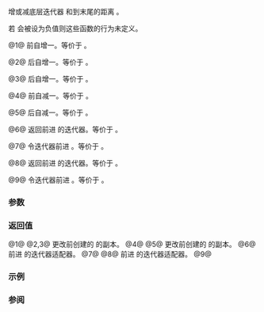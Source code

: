 {{cpp/iterator/counted_iterator/title|1=operator++,+,+=,--,-,-= }}
{{cpp/iterator/counted_iterator/navbar}}
{{dcl begin}}
{{dcl|num=1|since=c++20|1=
constexpr counted_iterator&amp; operator++();
}}
{{dcl|num=2|since=c++20|1=
constexpr decltype(auto) operator++( int );
}}
{{dcl|num=3|since=c++20|1=
constexpr counted_iterator operator++( int )
    requires std::forward_iterator&lt;I&gt;;
}}
{{dcl|num=4|since=c++20|1=
constexpr counted_iterator&amp; operator--()
    requires std::bidirectional_iterator&lt;I&gt;;
}}
{{dcl|num=5|since=c++20|1=
constexpr counted_iterator operator--( int )
    requires std::bidirectional_iterator&lt;I&gt;;
}}
{{dcl|num=6|since=c++20|1=
constexpr counted_iterator operator+( std::iter_difference_t&lt;I&gt; n ) const
    requires std::random_access_iterator&lt;I&gt;;
}}
{{dcl|num=7|since=c++20|1=
constexpr counted_iterator&amp; operator+=( std::iter_difference_t&lt;I&gt; n )
    requires std::random_access_iterator&lt;I&gt;;
}}
{{dcl|num=8|since=c++20|1=
constexpr counted_iterator operator-( std::iter_difference_t&lt;I&gt; n ) const
    requires std::random_access_iterator&lt;I&gt;;
}}
{{dcl|num=9|since=c++20|1=
constexpr counted_iterator&amp; operator-=( std::iter_difference_t&lt;I&gt; n )
    requires std::random_access_iterator&lt;I&gt;;
}}
{{dcl end}}

增或减底层迭代器 {{tt|''current''}} 和到末尾的距离 {{tt|''length''}}。

若 {{tt|''length''}} 会被设为负值则这些函数的行为未定义。

@1@ 前自增一。等价于 {{c|1=++current; --length; return *this; }}。

@2@ 后自增一。等价于 {{c|1=--length; try { return current++; } catch(...) { ++length; throw; } }}。

@3@ 后自增一。等价于 {{c|1=counted_iterator temp{*this}; ++*this; return temp; }}。

@4@ 前自减一。等价于 {{c|1=--current; ++length; return *this; }}。

@5@ 后自减一。等价于 {{c|1=counted_iterator temp{*this}; --*this; return temp; }}。

@6@ 返回前进 {{c|n}} 的迭代器。等价于 {{c|1=return counted_iterator(current + n, length - n); }}。

@7@ 令迭代器前进 {{c|n}}。等价于 {{c|1=current += n; length -= n; return *this; }}。

@8@ 返回前进 {{c|-n}} 的迭代器。等价于 {{c|1=return counted_iterator(current - n, length + n); }}。

@9@ 令迭代器前进 {{c|-n}}。等价于 {{c|1=current -= n; length += n; return *this; }}。

===参数===
{{par begin}}
{{par|n|要增或减迭代器适配器的位置数}}
{{par end}}

===返回值===
@1@ {{c|*this}}
@2,3@ 更改前创建的 {{c|*this}} 的副本。
@4@ {{c|*this}}
@5@ 更改前创建的 {{c|*this}} 的副本。
@6@ 前进 {{c|n}} 的迭代器适配器。
@7@ {{c|*this}}
@8@ 前进 {{c|-n}} 的迭代器适配器。
@9@ {{c|*this}}

===示例===
{{example
|code=
#include &lt;cassert&gt;
#include &lt;initializer_list&gt;
#include &lt;iterator&gt;

int main()
{
    const auto v = {1, 2, 3, 4, 5, 6};
    std::counted_iterator&lt;std::initializer_list&lt;int&gt;::iterator&gt; it1{v.begin(), 5};

    ++it1;              assert(*it1 == 2 &amp;&amp; it1.count() == 4); // (1)
    auto it2 = it1++;   assert(*it2 == 2 &amp;&amp; *it1 == 3);        // (3)
    --it1;              assert(*it1 == 2 &amp;&amp; it1.count() == 4); // (4)
    auto it3 = it1--;   assert(*it3 == 2 &amp;&amp; *it1 == 1);        // (5)
    auto it4 = it1 + 3; assert(*it4 == 4 &amp;&amp; it4.count() == 2); // (6)
    auto it5 = it4 - 3; assert(*it5 == 1 &amp;&amp; it5.count() == 5); // (8)
    it1 += 3;           assert(*it1 == 4 &amp;&amp; it1.count() == 2); // (7)
    it1 -= 3;           assert(*it1 == 1 &amp;&amp; it1.count() == 5); // (9)
}
}}

===参阅===
{{dsc begin}}
{{dsc inc|cpp/iterator/adaptor/dsc operator+|counted_iterator}}
{{dsc inc|cpp/iterator/adaptor/dsc operator-|counted_iterator}}
{{dsc end}}

{{langlinks|de|en|es|fr|it|ja|pt|ru}}